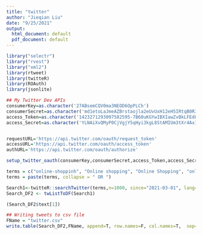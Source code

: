 ---
title: "twitter"
author: "Jieqian Liu"
date: "9/25/2021"
output: 
  html_document: default
  pdf_document: default
---

```{r}
library("selectr")
library("rvest")
library("xml2")
library(rtweet)
library(twitteR)
library(ROAuth)
library(jsonlite)
```

```{r}
## My Twitter Dev APIs
consumerKey=as.character('27ABsemCQV0ma3NEOD6OpPLCh')
consumerSecret=as.character('md1etoLaJmeAZBrstaojla2eUvUxH12eH5IRtqB0R38ETnUz6k')
access_Token=as.character('1423271293097582595-7B60uKGYwIBXIawZvBkLFEd8AXicdj')
access_Secret=as.character('YLNAiXvQMyP0CjVgjY5qHyi3kgL8StAMIUm3tXr4Ax12n')


requestURL='https://api.twitter.com/oauth/request_token'
accessURL='https://api.twitter.com/oauth/access_token'
authURL='https://api.twitter.com/oauth/authorize'
```

```{r}
setup_twitter_oauth(consumerKey,consumerSecret,access_Token,access_Secret)
```

```{r}
terms = c("online-shoppinh", "Online shopping", "Online Shopping", "online shopping", "Amazon","amazon", "ebay", "Ebay")
terms = paste(terms, collapse = " OR ")

Search1<-twitteR::searchTwitter(terms,n=1000, since="2021-03-01", lang="en")
Search_DF2 <- twListToDF(Search1)

(Search_DF2$text[1])
```

```{r}
## Writing tweets to csv file
FName = "twitter.csv"
write.table(Search_DF2,FName, append=T, row.names=F, col.names=T,  sep=",")
```